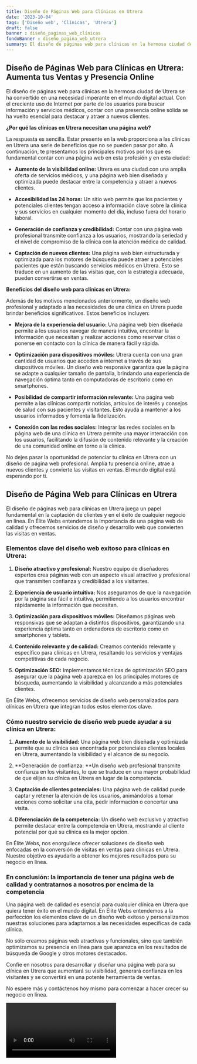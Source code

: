 ```yaml
---
title: Diseño de Páginas Web para Clínicas en Utrera
date: '2023-10-04'
tags: ['Diseño web', 'Clínicas', 'Utrera']
draft: false
banner : diseño_paginas_web_clínicas
fondoBanner : diseño_pagina_web_utrera
summary: El diseño de páginas web para clínicas en la hermosa ciudad de Utrera se ha convertido en una necesidad imperante en el mundo digital actual. Con el creciente uso de Internet por parte de los usuarios para buscar información y servicios médicos, contar con una presencia online sólida se ha vuelto esencial para destacar y atraer a nuevos clientes.
---
```


## Diseño de Páginas Web para Clínicas en Utrera: Aumenta tus Ventas y Presencia Online

El diseño de páginas web para clínicas en la hermosa ciudad de Utrera se ha convertido en una necesidad imperante en el mundo digital actual. Con el creciente uso de Internet por parte de los usuarios para buscar información y servicios médicos, contar con una presencia online sólida se ha vuelto esencial para destacar y atraer a nuevos clientes.

**¿Por qué las clínicas en Utrera necesitan una página web?**

La respuesta es sencilla. Estar presente en la web proporciona a las clínicas en Utrera una serie de beneficios que no se pueden pasar por alto. A continuación, te presentamos los principales motivos por los que es fundamental contar con una página web en esta profesión y en esta ciudad:

- **Aumento de la visibilidad online:** Utrera es una ciudad con una amplia oferta de servicios médicos, y una página web bien diseñada y optimizada puede destacar entre la competencia y atraer a nuevos clientes.

- **Accesibilidad las 24 horas:** Un sitio web permite que los pacientes y potenciales clientes tengan acceso a información clave sobre la clínica y sus servicios en cualquier momento del día, incluso fuera del horario laboral.

- **Generación de confianza y credibilidad:** Contar con una página web profesional transmite confianza a los usuarios, mostrando la seriedad y el nivel de compromiso de la clínica con la atención médica de calidad.

- **Captación de nuevos clientes:** Una página web bien estructurada y optimizada para los motores de búsqueda puede atraer a potenciales pacientes que están buscando servicios médicos en Utrera. Esto se traduce en un aumento de las visitas que, con la estrategia adecuada, pueden convertirse en ventas.

**Beneficios del diseño web para clínicas en Utrera:**

Además de los motivos mencionados anteriormente, un diseño web profesional y adaptado a las necesidades de una clínica en Utrera puede brindar beneficios significativos. Estos beneficios incluyen:

- **Mejora de la experiencia del usuario:** Una página web bien diseñada permite a los usuarios navegar de manera intuitiva, encontrar la información que necesitan y realizar acciones como reservar citas o ponerse en contacto con la clínica de manera fácil y rápida.

- **Optimización para dispositivos móviles:** Utrera cuenta con una gran cantidad de usuarios que acceden a internet a través de sus dispositivos móviles. Un diseño web responsive garantiza que la página se adapte a cualquier tamaño de pantalla, brindando una experiencia de navegación óptima tanto en computadoras de escritorio como en smartphones.

- **Posibilidad de compartir información relevante:** Una página web permite a las clínicas compartir noticias, artículos de interés y consejos de salud con sus pacientes y visitantes. Esto ayuda a mantener a los usuarios informados y fomenta la fidelización.

- **Conexión con las redes sociales:** Integrar las redes sociales en la página web de una clínica en Utrera permite una mayor interacción con los usuarios, facilitando la difusión de contenido relevante y la creación de una comunidad online en torno a la clínica.

No dejes pasar la oportunidad de potenciar tu clínica en Utrera con un diseño de página web profesional. Amplía tu presencia online, atrae a nuevos clientes y convierte las visitas en ventas. El mundo digital está esperando por ti.

<GifSeo />

<Cta />

## **Diseño de Página Web para Clínicas en Utrera**

El diseño de páginas web para clínicas en Utrera juega un papel fundamental en la captación de clientes y en el éxito de cualquier negocio en línea. En Élite Webs entendemos la importancia de una página web de calidad y ofrecemos servicios de diseño y desarrollo web que convierten las visitas en ventas.

### **Elementos clave del diseño web exitoso para clínicas en Utrera:**

1. **Diseño atractivo y profesional:** Nuestro equipo de diseñadores expertos crea páginas web con un aspecto visual atractivo y profesional que transmiten confianza y credibilidad a los visitantes.

2. **Experiencia de usuario intuitiva:** Nos aseguramos de que la navegación por la página sea fácil e intuitiva, permitiendo a los usuarios encontrar rápidamente la información que necesitan.

3. **Optimización para dispositivos móviles:** Diseñamos páginas web responsivas que se adaptan a distintos dispositivos, garantizando una experiencia óptima tanto en ordenadores de escritorio como en smartphones y tablets.

4. **Contenido relevante y de calidad:** Creamos contenido relevante y específico para clínicas en Utrera, resaltando los servicios y ventajas competitivas de cada negocio.

5. **Optimización SEO:** Implementamos técnicas de optimización SEO para asegurar que la página web aparezca en los principales motores de búsqueda, aumentando la visibilidad y alcanzando a más potenciales clientes.

En Élite Webs, ofrecemos servicios de diseño web personalizados para clínicas en Utrera que integran todos estos elementos clave.

### **Cómo nuestro servicio de diseño web puede ayudar a su clínica en Utrera:**

1. **Aumento de la visibilidad:** Una página web bien diseñada y optimizada permite que su clínica sea encontrada por potenciales clientes locales en Utrera, aumentando la visibilidad y el alcance de su negocio.

2. **Generación de confianza: **Un diseño web profesional transmite confianza en los visitantes, lo que se traduce en una mayor probabilidad de que elijan su clínica en Utrera en lugar de la competencia.

3. **Captación de clientes potenciales:** Una página web de calidad puede captar y retener la atención de los usuarios, animándolos a tomar acciones como solicitar una cita, pedir información o concertar una visita.

4. **Diferenciación de la competencia:** Un diseño web exclusivo y atractivo permite destacar entre la competencia en Utrera, mostrando al cliente potencial por qué su clínica es la mejor opción.

En Élite Webs, nos enorgullece ofrecer soluciones de diseño web enfocadas en la conversión de visitas en ventas para clínicas en Utrera. Nuestro objetivo es ayudarlo a obtener los mejores resultados para su negocio en línea.

### **En conclusión: la importancia de tener una página web de calidad y contratarnos a nosotros por encima de la competencia**

Una página web de calidad es esencial para cualquier clínica en Utrera que quiera tener éxito en el mundo digital. En Élite Webs entendemos a la perfección los elementos clave de un diseño web exitoso y personalizamos nuestras soluciones para adaptarnos a las necesidades específicas de cada clínica.

No sólo creamos páginas web atractivas y funcionales, sino que también optimizamos su presencia en línea para que aparezca en los resultados de búsqueda de Google y otros motores destacados.

Confíe en nosotros para desarrollar y diseñar una página web para su clínica en Utrera que aumentará su visibilidad, generará confianza en los visitantes y se convertirá en una potente herramienta de ventas.

No espere más y contáctenos hoy mismo para comenzar a hacer crecer su negocio en línea.

<Video />

<CtaBot job='Clínicas' city='Utrera'/>

<Gmaps query='Utrera+españa+maps' />